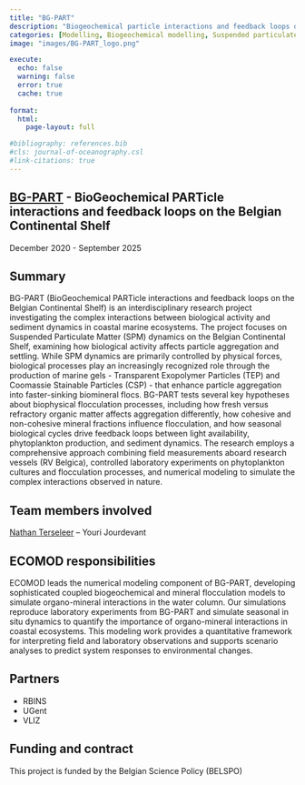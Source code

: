 ```yaml
---
title: "BG-PART"
description: "Biogeochemical particle interactions and feedback loops on the Belgian continental shelf"
categories: [Modelling, Biogeochemical modelling, Suspended particulate matter]
image: "images/BG-PART_logo.png"

execute:
  echo: false
  warning: false
  error: true
  cache: true
  
format: 
  html:
    page-layout: full

#bibliography: references.bib
#cls: journal-of-oceanography.csl
#link-citations: true
---
```


## [BG-PART](https://www.belspo.be/belspo//Fedra/proj.asp?l=de&COD=B2%2F202%2FP1%2FBG%2DPART) - BioGeochemical PARTicle interactions and feedback loops on the Belgian Continental Shelf

December 2020 - September 2025

## Summary

BG-PART (BioGeochemical PARTicle interactions and feedback loops on the Belgian Continental Shelf) is an interdisciplinary research project investigating the complex interactions between biological activity and sediment dynamics in coastal marine ecosystems. 
The project focuses on Suspended Particulate Matter (SPM) dynamics on the Belgian Continental Shelf, examining how biological activity affects particle aggregation and settling. While SPM dynamics are primarily controlled by physical forces, biological processes play an increasingly recognized role through the production of marine gels - Transparent Exopolymer Particles (TEP) and Coomassie Stainable Particles (CSP) - that enhance particle aggregation into faster-sinking biomineral flocs.
BG-PART tests several key hypotheses about biophysical flocculation processes, including how fresh versus refractory organic matter affects aggregation differently, how cohesive and non-cohesive mineral fractions influence flocculation, and how seasonal biological cycles drive feedback loops between light availability, phytoplankton production, and sediment dynamics.
The research employs a comprehensive approach combining field measurements aboard research vessels (RV Belgica), controlled laboratory experiments on phytoplankton cultures and flocculation processes, and numerical modeling to simulate the complex interactions observed in nature.

## Team members involved

[Nathan Terseleer](/posts/members/NTL/) -- Youri Jourdevant

## ECOMOD responsibilities
ECOMOD leads the numerical modeling component of BG-PART, developing sophisticated coupled biogeochemical and mineral flocculation models to simulate organo-mineral interactions in the water column. Our simulations reproduce laboratory experiments from BG-PART and simulate seasonal in situ dynamics to quantify the importance of organo-mineral interactions in coastal ecosystems. This modeling work provides a quantitative framework for interpreting field and laboratory observations and supports scenario analyses to predict system responses to environmental changes.

## Partners

- RBINS
- UGent
- VLIZ

## Funding and contract

This project is funded by the Belgian Science Policy (BELSPO)
